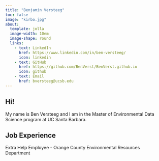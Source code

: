 ```yaml
---
title: "Benjamin Versteeg"
toc: false
image: "kirbo.jpg"
about: 
  template: jolla
  image-width: 10em
  image-shape: round
  links: 
    - text: LinkedIn
      href: https://www.linkedin.com/in/ben-versteeg/
      icon: linkedin
    - text: GitHub
      href: https://github.com/BenVerst/BenVerst.github.io
      icon: github
    - text: Email
      href: bversteeg@ucsb.edu
---
```


## Hi!

My name is Ben Versteeg and I am in the Master of Environmental Data Science program at UC Santa Barbara.

## Job Experience

Extra Help Employee - Orange County Environmental Resources Department
